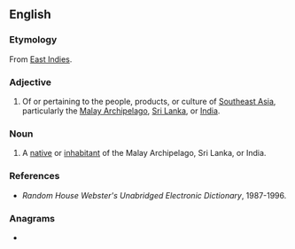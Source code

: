==English==
{{wikipedia}}

===Etymology===
From [[East Indies]].

===Adjective===
{{head|en|adjective}}

# Of or pertaining to the people, products, or culture of [[Southeast Asia]], particularly the [[Malay Archipelago]], [[Sri Lanka]], or [[India]].

===Noun===
{{en-noun}}

# A [[native]] or [[inhabitant]] of the Malay Archipelago, Sri Lanka, or India.

===References===
* ''Random House Webster's Unabridged Electronic Dictionary'', 1987-1996.

===Anagrams===
* {{anagrams|en|insaniated}}